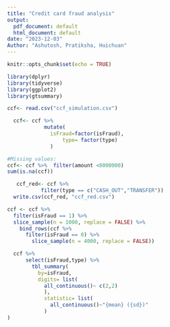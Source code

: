 ```yaml
---
title: "Credit card fraud analysis"
output:
  pdf_document: default
  html_document: default
date: "2023-12-03"
Author: "Ashutosh, Pratiksha, Huichuan"
---
```


```r
knitr::opts_chunk$set(echo = TRUE)
```

```r
library(dplyr)
library(tidyverse)
library(ggplot2)
library(gtsummary)
```

```r
ccf<- read.csv("ccf_simulation.csv")
```

```r

  ccf<- ccf %>%
            mutate(
              isFraud=factor(isFraud),
                  type= factor(type)
              )
```

```r
#Missing values:
ccf<- ccf %>%  filter(amount <8000000)
sum(is.na(ccf))
```

```r
   ccf_red<- ccf %>%
           filter(type == c("CASH_OUT","TRANSFER"))
  write.csv(ccf_red, "ccf_red.csv")
```


```r

ccf <- ccf %>%
  filter(isFraud == 1) %>%
  slice_sample(n = 1000, replace = FALSE) %>%
    bind_rows(ccf %>%
      filter(isFraud == 0) %>%
        slice_sample(n = 4000, replace = FALSE))

  ccf %>% 
      select(isFraud,type) %>% 
        tbl_summary(
          by=isFraud,
          digits= list(
            all_continuous()~ c(2,2)
            ),
            statistic= list(
              all_continuous()~"{mean} ({sd})"
            )
) 

```
